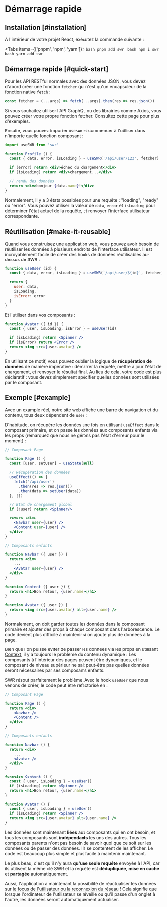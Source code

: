 
# Démarrage rapide

## Installation [#installation]

A l'intérieur de votre projet React, exécutez la commande suivante :

<Tabs items={['pnpm', 'npm', 'yarn']}>
  <Tab>
    ```bash
    pnpm add swr
    ```
  </Tab>
  <Tab>
    ```bash
    npm i swr
    ```
  </Tab>
  <Tab>
    ```bash
    yarn add swr
    ```
  </Tab>
</Tabs>

## Démarrage rapide [#quick-start]

Pour les API RESTful normales avec des données JSON, vous devez d'abord créer une fonction `fetcher` qui n'est qu'un encapsuleur de la fonction native `fetch` :

```jsx
const fetcher = (...args) => fetch(...args).then(res => res.json())
```

<Callout emoji="💡">
  Si vous souhaitez utiliser l'API GraphQL ou des librairies comme Axios, vous pouvez créer votre propre fonction fetcher.
  Consultez <Link href="/docs/data-fetching">cette page</Link> pour plus d'exemples.
</Callout>

Ensuite, vous pouvez importer `useSWR` et commencer à l'utiliser dans n'importe quelle fonction composant :

```jsx
import useSWR from 'swr'

function Profile () {
  const { data, error, isLoading } = useSWR('/api/user/123', fetcher)

  if (error) return <div>échec du chargement</div>
  if (isLoading) return <div>chargement...</div>

  // rendu des données
  return <div>bonjour {data.name}!</div>
}
```

Normalement, il y a 3 états possibles pour une requête : "loading", "ready" ou "error". Vous pouvez utiliser la valeur de `data`, `error` et `isLoading` pour déterminer l'état actuel de la requête, et renvoyer l'interface utilisateur correspondante.

## Réutilisation [#make-it-reusable]

Quand vous construisez une application web, vous pouvez avoir besoin de réutiliser les données à plusieurs endroits de l'interface utilisateur. Il est incroyablement facile de créer des hooks de données réutilisables au-dessus de SWR :

```jsx
function useUser (id) {
  const { data, error, isLoading } = useSWR(`/api/user/${id}`, fetcher)

  return {
    user: data,
    isLoading,
    isError: error
  }
}
```

Et l'utiliser dans vos composants :

```jsx
function Avatar ({ id }) {
  const { user, isLoading, isError } = useUser(id)

  if (isLoading) return <Spinner />
  if (isError) return <Error />
  return <img src={user.avatar} />
}
```

En utilisant ce motif, vous pouvez oublier la logique de **récupération de données** de manière impérative : démarrer la requête, mettre à jour l'état de chargement, et renvoyer le résultat final.
Au lieu de cela, votre code est plus déclaratif : vous devez simplement spécifier quelles données sont utilisées par le composant.

## Exemple [#example]

Avec un example réel, notre site web affiche une barre de navigation et du contenu, tous deux dépendent de `user` :


<div className="mt-8">
  <Welcome/>
</div>

D'habitude, on récupére les données une fois en utilisant `useEffect` dans le composant primaire, et on passe les données aux composants enfants via les props (remarquez que nous ne gérons pas l'état d'erreur pour le moment) :

```jsx {7-11,17,18,27}
// Composant Page

function Page () {
  const [user, setUser] = useState(null)

  // Récupération des données
  useEffect(() => {
    fetch('/api/user')
      .then(res => res.json())
      .then(data => setUser(data))
  }, [])

  // Etat de chargement global
  if (!user) return <Spinner/>

  return <div>
    <Navbar user={user} />
    <Content user={user} />
  </div>
}

// Composants enfants

function Navbar ({ user }) {
  return <div>
    ...
    <Avatar user={user} />
  </div>
}

function Content ({ user }) {
  return <h1>Bon retour, {user.name}</h1>
}

function Avatar ({ user }) {
  return <img src={user.avatar} alt={user.name} />
}
```

Normalement, on doit garder toutes les données dans le composant primaire et ajouter des props à chaque composant dans l'arborescence.
Le code devient plus difficile à maintenir si on ajoute plus de données à la page.

Bien que l'on puisse éviter de passer les données via les props en utilisant [Context](https://react.dev/learn/passing-data-deeply-with-context), il y a toujours le problème du contenu dynamique :
Les composants à l'intérieur des pages peuvent être dynamiques, et le composant de niveau supérieur ne sait peut-être pas quelles données seront nécessaires par ses composants enfants.

SWR résout parfaitement le problème. Avec le hook `useUser` que nous venons de créer, le code peut être refactorisé en :

```jsx {20,26}
// Composant Page

function Page () {
  return <div>
    <Navbar />
    <Content />
  </div>
}

// Composants enfants

function Navbar () {
  return <div>
    ...
    <Avatar />
  </div>
}

function Content () {
  const { user, isLoading } = useUser()
  if (isLoading) return <Spinner />
  return <h1>Bon retour, {user.name}</h1>
}

function Avatar () {
  const { user, isLoading } = useUser()
  if (isLoading) return <Spinner />
  return <img src={user.avatar} alt={user.name} />
}
```

Les données sont maintenant **liées** aux composants qui en ont besoin, et tous les composants sont **indépendants** les uns des autres.
Tous les composants parents n'ont pas besoin de savoir quoi que ce soit sur les données ou de passer des données. Ils se contentent de les afficher.
Le code est beaucoup plus simple et plus facile à maintenir maintenant.

Le plus beau, c'est qu'il n'y aura **qu'une seule requête** envoyée à l'API, car ils utilisent la même clé SWR et la requête est **dédupliquée**, **mise en cache** et **partagée** automatiquement.

Aussi, l'application a maintenant la possibilité de réactualiser les données sur [le focus de l'utilisateur ou la reconnexion du réseau](/docs/revalidation) !
Cela signifie que lorsque l'ordinateur de l'utilisateur se réveille ou qu'il passe d'un onglet à l'autre, les données seront automatiquement actualiser.
